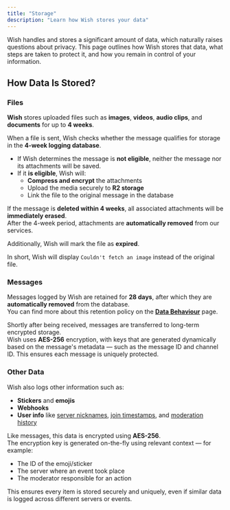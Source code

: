 ```yaml
---
title: "Storage"
description: "Learn how Wish stores your data"
---
```


Wish handles and stores a significant amount of data, which naturally raises questions about privacy. This page outlines how Wish stores that data, what steps are taken to protect it, and how you remain in control of your information.

## How Data Is Stored?

### Files

**Wish** stores uploaded files such as **images**, **videos**, **audio clips**, and **documents** for up to **4 weeks**.

When a file is sent, Wish checks whether the message qualifies for storage in the **4-week logging database**.

- If Wish determines the message is **not eligible**, neither the message nor its attachments will be saved.
- If it **is eligible**, Wish will:
  - **Compress and encrypt** the attachments
  - Upload the media securely to **R2 storage**
  - Link the file to the original message in the database

If the message is **deleted within 4 weeks**, all associated attachments will be **immediately erased**.\
After the 4-week period, attachments are **automatically removed** from our services.

Additionally, Wish will mark the file as **expired**. 

In short, Wish will display `Couldn't fetch an image` instead of the original file.

### Messages

Messages logged by Wish are retained for **28 days**, after which they are **automatically removed** from the database.\
You can find more about this retention policy on the [**Data Behaviour**](/data/behaviour) page.

Shortly after being received, messages are transferred to long-term encrypted storage.\
Wish uses **AES-256** encryption, with keys that are generated dynamically based on the message's metadata — such as the message ID and channel ID. This ensures each message is uniquely protected.

### Other Data

Wish also logs other information such as:

- **Stickers** and **emojis**
- **Webhooks**
- **User info** like <u>server nicknames,</u> <u>join timestamps,</u> and <u>moderation history</u>

Like messages, this data is encrypted using **AES-256**.\
The encryption key is generated on-the-fly using relevant context — for example:

- The ID of the emoji/sticker
- The server where an event took place
- The moderator responsible for an action

This ensures every item is stored securely and uniquely, even if similar data is logged across different servers or events.